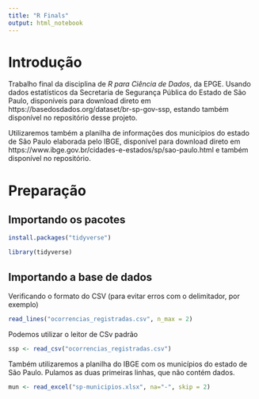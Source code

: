 ```yaml
---
title: "R Finals"
output: html_notebook
---
```


# Introdução
Trabalho final da disciplina de *R para Ciência de Dados*, da EPGE. Usando dados estatísticos da Secretaria de Segurança Pública do Estado de São Paulo, disponíveis para download direto em https://basedosdados.org/dataset/br-sp-gov-ssp, estando também disponível no repositório desse projeto.

Utilizaremos também a planilha de informações dos municípios do estado de São Paulo elaborada pelo IBGE, disponível para download direto em  https://www.ibge.gov.br/cidades-e-estados/sp/sao-paulo.html e também disponível no repositório.

# Preparação
## Importando os pacotes
```r
install.packages("tidyverse")

library(tidyverse)
```

## Importando a base de dados

Verificando o formato do CSV (para evitar erros com o delimitador, por exemplo)
```r
read_lines("ocorrencias_registradas.csv", n_max = 2)
```
Podemos utilizar o leitor de CSv padrão
```r
ssp <- read_csv("ocorrencias_registradas.csv")
```

Também utilizaremos a planilha do IBGE com os municípios do estado de São Paulo. Pulamos as duas primeiras linhas, que não contém dados.

```r
mun <- read_excel("sp-municipios.xlsx", na="-", skip = 2)
```

